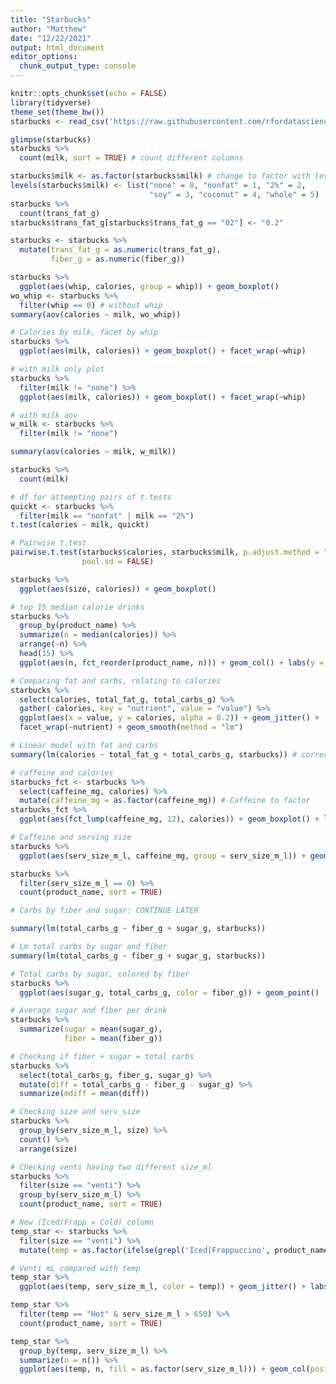 ```yaml
---
title: "Starbucks"
author: "Matthew"
date: "12/22/2021"
output: html_document
editor_options:
  chunk_output_type: console
---
```


```r
knitr::opts_chunk$set(echo = FALSE)
library(tidyverse)
theme_set(theme_bw())
starbucks <- read_csv('https://raw.githubusercontent.com/rfordatascience/tidytuesday/master/data/2021/2021-12-21/starbucks.csv')

glimpse(starbucks)
starbucks %>%
  count(milk, sort = TRUE) # count different columns

starbucks$milk <- as.factor(starbucks$milk) # change to factor with levels
levels(starbucks$milk) <- list("none" = 0, "nonfat" = 1, "2%" = 2,
                               "soy" = 3, "coconut" = 4, "whole" = 5)
starbucks %>%
  count(trans_fat_g)
starbucks$trans_fat_g[starbucks$trans_fat_g == "02"] <- "0.2"

starbucks <- starbucks %>%
  mutate(trans_fat_g = as.numeric(trans_fat_g),
         fiber_g = as.numeric(fiber_g))

```

```r

starbucks %>%
  ggplot(aes(whip, calories, group = whip)) + geom_boxplot()
wo_whip <- starbucks %>%
  filter(whip == 0) # without whip
summary(aov(calories ~ milk, wo_whip))

```


```r

# Calories by milk, facet by whip
starbucks %>%
  ggplot(aes(milk, calories)) + geom_boxplot() + facet_wrap(~whip)

```


```r

# with milk only plot
starbucks %>%
  filter(milk != "none") %>%
  ggplot(aes(milk, calories)) + geom_boxplot() + facet_wrap(~whip)

```

```r

# with milk aov
w_milk <- starbucks %>%
  filter(milk != "none")

summary(aov(calories ~ milk, w_milk))

starbucks %>%
  count(milk)

```

```r

# df for attempting pairs of t.tests
quickt <- starbucks %>%
  filter(milk == "nonfat" | milk == "2%")
t.test(calories ~ milk, quickt)

# Pairwise t.test 
pairwise.t.test(starbucks$calories, starbucks$milk, p.adjust.method = "none",
                pool.sd = FALSE)

starbucks %>%
  ggplot(aes(size, calories)) + geom_boxplot()

```

```r

# top 15 median calorie drinks
starbucks %>%
  group_by(product_name) %>%
  summarize(n = median(calories)) %>%
  arrange(-n) %>%
  head(15) %>%
  ggplot(aes(n, fct_reorder(product_name, n))) + geom_col() + labs(y = "name")

```

```r

# Comparing fat and carbs, relating to calories
starbucks %>%
  select(calories, total_fat_g, total_carbs_g) %>%
  gather(-calories, key = "nutrient", value = "value") %>%
  ggplot(aes(x = value, y = calories, alpha = 0.2)) + geom_jitter() + 
  facet_wrap(~nutrient) + geom_smooth(method = "lm")

# Linear model with fat and carbs
summary(lm(calories ~ total_fat_g + total_carbs_g, starbucks)) # correctly predicts calories with Coef(4(carbs) and 10(fat)), which is close to empirical values
```

```r

# caffeine and calories
starbucks_fct <- starbucks %>%
  select(caffeine_mg, calories) %>%
  mutate(caffeine_mg = as.factor(caffeine_mg)) # Caffeine to factor
starbucks_fct %>%
  ggplot(aes(fct_lump(caffeine_mg, 12), calories)) + geom_boxplot() + labs(x = "caffeine")


```

```r

# Caffeine and serving size
starbucks %>%
  ggplot(aes(serv_size_m_l, caffeine_mg, group = serv_size_m_l)) + geom_boxplot()

starbucks %>%
  filter(serv_size_m_l == 0) %>%
  count(product_name, sort = TRUE)

```

```r

# Carbs by fiber and sugar: CONTINUE LATER

summary(lm(total_carbs_g ~ fiber_g + sugar_g, starbucks))

```

```r
# Lm total carbs by sugar and fiber
summary(lm(total_carbs_g ~ fiber_g + sugar_g, starbucks))

# Total carbs by sugar, colored by fiber
starbucks %>%
  ggplot(aes(sugar_g, total_carbs_g, color = fiber_g)) + geom_point()

# Average sugar and fiber per drink
starbucks %>%
  summarize(sugar = mean(sugar_g),
            fiber = mean(fiber_g))

# Checking if fiber + sugar = total carbs
starbucks %>%
  select(total_carbs_g, fiber_g, sugar_g) %>%
  mutate(diff = total_carbs_g - fiber_g - sugar_g) %>%
  summarize(mdiff = mean(diff))
```


```r
# Checking size and serv_size
starbucks %>%
  group_by(serv_size_m_l, size) %>%
  count() %>%
  arrange(size)

# Checking venti having two different size_ml
starbucks %>%
  filter(size == "venti") %>%
  group_by(serv_size_m_l) %>%
  count(product_name, sort = TRUE)

# New (Iced/Frapp = Cold) column
temp_star <- starbucks %>%
  filter(size == "venti") %>%
  mutate(temp = as.factor(ifelse(grepl('Iced|Frappuccino', product_name), "Cold", "Hot")))

# Venti mL compared with temp
temp_star %>%
  ggplot(aes(temp, serv_size_m_l, color = temp)) + geom_jitter() + labs(y = "Serving Size (mL)")

temp_star %>%
  filter(temp == "Hot" & serv_size_m_l > 650) %>%
  count(product_name, sort = TRUE)

temp_star %>%
  group_by(temp, serv_size_m_l) %>%
  summarize(n = n()) %>%
  ggplot(aes(temp, n, fill = as.factor(serv_size_m_l))) + geom_col(position = "dodge")
```


